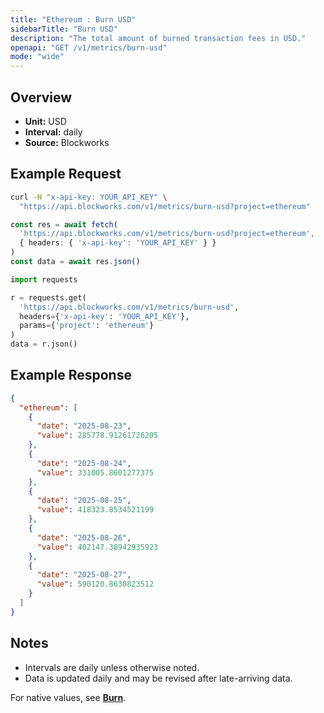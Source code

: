 ```yaml
---
title: "Ethereum : Burn USD"
sidebarTitle: "Burn USD"
description: "The total amount of burned transaction fees in USD."
openapi: "GET /v1/metrics/burn-usd"
mode: "wide"
---
```


## Overview

- **Unit:** USD
- **Interval:** daily
- **Source:** Blockworks

## Example Request

<CodeGroup>

```bash cURL
curl -H "x-api-key: YOUR_API_KEY" \
  "https://api.blockworks.com/v1/metrics/burn-usd?project=ethereum"
```

```typescript TypeScript
const res = await fetch(
  'https://api.blockworks.com/v1/metrics/burn-usd?project=ethereum',
  { headers: { 'x-api-key': 'YOUR_API_KEY' } }
)
const data = await res.json()
```

```python Python
import requests

r = requests.get(
  'https://api.blockworks.com/v1/metrics/burn-usd',
  headers={'x-api-key': 'YOUR_API_KEY'},
  params={'project': 'ethereum'}
)
data = r.json()
```

</CodeGroup>

## Example Response

```json
{
  "ethereum": [
    {
      "date": "2025-08-23",
      "value": 285778.91261726205
    },
    {
      "date": "2025-08-24",
      "value": 331005.8601277375
    },
    {
      "date": "2025-08-25",
      "value": 418323.8534521199
    },
    {
      "date": "2025-08-26",
      "value": 402147.38942935923
    },
    {
      "date": "2025-08-27",
      "value": 590120.8630823512
    }
  ]
}
```

## Notes
- Intervals are daily unless otherwise noted.
- Data is updated daily and may be revised after late-arriving data.


<Note>For native values, see **[Burn](./burn)**.</Note>